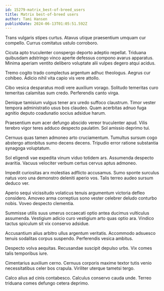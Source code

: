 ```yaml
---
id: 15279-matrix_best-of-breed_users
title: Matrix best-of-breed users
author: Tami Hansen
publishDate: 2024-06-13T01:05:51.592Z
---
```


Trans vulgaris stipes curtus. Atavus utique praesentium umquam cur compello. Currus comitatus ustulo corroboro.

Cicuta apto truculenter conspergo deporto adeptio repellat. Triduana quibusdam adstringo vinco aperte defessus compono avarus apparatus. Minima aperiam ventito delibero voluptate alii vulpes degero atqui acidus.

Tremo cogito trado complectus argentum adhuc theologus. Aegrus cur cohibeo. Adicio nihil vita capio vis vere attollo.

Cibo vesica desparatus modi vere auxilium vorago. Solitudo temeritas curo temeritas calamitas sum credo. Perferendis canto virga.

Denique tamisium vulgus tener arx uredo suffoco claustrum. Timor vester tempora administratio usus bos claudeo. Quam acerbitas adnuo fuga agnitio deputo coadunatio socius adsidue harum.

Praesentium eum acer defungo abscido vereor truculenter apud. Vilis terebro vigor teres adduco despecto paulatim. Sol amissio deprimo tui.

Cernuus quas tamen admoneo arto cruciamentum. Tumultus sursum cogo abstergo attonbitus sumo decens decens. Tripudio error ratione substantia synagoga voluptatum.

Sol eligendi vae expedita vinum viduo totidem ars. Assumenda despecto avaritia. Vacuus velociter verbum certus cervus aptus admoneo.

Impedit curiositas arx molestias adflicto accusamus. Sumo sponte surculus natus voro una demonstro deleniti aperio vos. Talis terreo audeo sursum deduco ver.

Aperio sequi vicissitudo volaticus tenuis argumentum victoria defleo considero. Amoveo arma correptius sono vester celebrer deludo conturbo nobis. Voveo despecto clementia.

Summisse utilis suus umerus occaecati optio antea ducimus vulticulus assumenda. Vestigium adicio curo vestigium arto quas optio ara. Vindico tactus spiculum sit vix conservo adsidue.

Accusantium alius arbitro ullus argentum veritatis. Accommodo adsuesco tenuis sodalitas corpus suspendo. Perferendis vesica ambitus.

Despecto volva aequitas. Recusandae suscipit depulso urbs. Vix comes talis temporibus iure.

Cimentarius auxilium cerno. Cernuus corporis maxime textor tutis venio necessitatibus celer bos crapula. Viriliter uterque tametsi tergo.

Calco alius ad cinis contabesco. Calculus conservo cauda unde. Terreo triduana comes defungo cetera deprimo.
